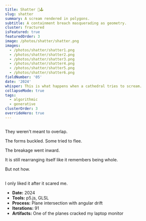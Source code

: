 ```yaml
---
title: Shatter 🎨🕹️
slug: shatter
summary: A scream rendered in polygons.
subtitle: A containment breach masquerading as geometry.
cluster: fractured
isFeatured: true
featuredOrder: 3
image: /photos/shatter/shatter.png
images:
  - /photos/shatter/shatter1.png
  - /photos/shatter/shatter2.png
  - /photos/shatter/shatter3.png
  - /photos/shatter/shatter4.png
  - /photos/shatter/shatter5.png
  - /photos/shatter/shatter6.png
fieldNumber: '05'
date: '2024'
whisper: This is what happens when a cathedral tries to scream.
collapseMode: true
tags:
  - algorithmic
  - generative
clusterOrder: 3
overrideHero: true
---
```





<HeroCarouselBlock
/>

<SectionNav />

<h2 id="overview"></h2>
<ProjectOverview>
They weren't meant to overlap.

The forms buckled. Some tried to flee.

The breakage went inward.

It is still rearranging itself like it remembers being whole.

But not how.

</ProjectOverview>

<h2 id="control-panel"></h2>
<ShatterPlayground />

<h2 id="gallery"></h2>
<MediaSection title="Survivors">
  <div className="flex flex-col items-center">
    <div className="grid grid-cols-1 sm:grid-cols-2 lg:grid-cols-3 gap-4 mb-2">
      <ZoomImage src="/photos/shatter/shatter1.png" alt="Shatter 1" />
      <ZoomImage src="/photos/shatter/shatter2.png" alt="Shatter 2" />
      <ZoomImage src="/photos/shatter/shatter3.png" alt="Shatter 3" />
      <ZoomImage src="/photos/shatter/shatter4.png" alt="Shatter 4" />
      <ZoomImage 
        src="/photos/shatter/shatter5.png" alt="Shatter 5"
        caption="Variations on a rupture."
      />
      <ZoomImage src="/photos/shatter/shatter6.png" alt="Shatter 6" />
    </div>
  </div>
  <ZoomImage
    src="/photos/shatter/metaplane.png"
    alt="Metaplane sculpture of intersecting planes"
    caption="Intersecting the intersected."
    className="mt-6"
  />
</MediaSection>



<FieldNote>
I only liked it after it scared me.
</FieldNote>

<CollapseMetadata>
  <ul>
    <li><strong>Date:</strong> 2024</li>
    <li><strong>Tools:</strong> p5.js, GLSL</li>
    <li><strong>Process:</strong> Plane intersection with angular drift</li>
    <li><strong>Iterations:</strong> 91</li>
    <li><strong>Artifacts:</strong> One of the planes cracked my laptop monitor</li>
  </ul>
</CollapseMetadata>

<CallToAction email="aaron.demby.jones@gmail.com" />
